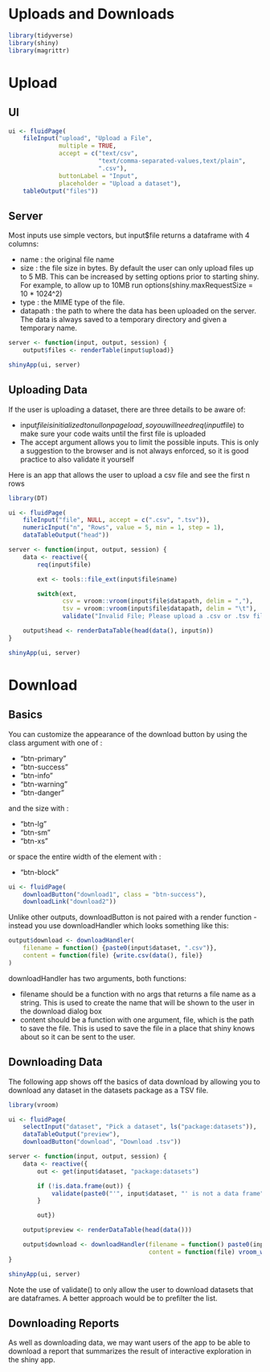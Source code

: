 # Uploads and Downloads

```r
library(tidyverse)
library(shiny)
library(magrittr)
```

# Upload 

## UI

```r
ui <- fluidPage(
    fileInput("upload", "Upload a File",
              multiple = TRUE,
              accept = c("text/csv",
                         "text/comma-separated-values,text/plain",
                         ".csv"),
              buttonLabel = "Input",
              placeholder = "Upload a dataset"),
    tableOutput("files"))
```



## Server

Most inputs use simple vectors, but input$file returns a dataframe with 4 columns:

- name : the original file name 
- size : the file size in bytes. By default the user can only upload files up to 5 MB. This can be increased by setting options prior to starting shiny. For example, to allow up to 10MB run options(shiny.maxRequestSize = 10 * 1024^2)
- type : the MIME type of the file. 
- datapath : the path to where the data has been uploaded on the server. The data is always saved to a temporary directory and given a temporary name.

```r
server <- function(input, output, session) {
    output$files <- renderTable(input$upload)}

shinyApp(ui, server)
```

## Uploading Data

If the user is uploading a dataset, there are three details to be aware of:

- input$file is initialized to null on page load, so you will need req(input$file) to make sure your code waits until the first file is uploaded
- The accept argument allows you to limit the possible inputs. This is only a suggestion to the browser and is not always enforced, so it is good practice to also validate it yourself

Here is an app that allows the user to upload a csv file and see the first n rows

```r
library(DT)

ui <- fluidPage(
    fileInput("file", NULL, accept = c(".csv", ".tsv")),
    numericInput("n", "Rows", value = 5, min = 1, step = 1),
    dataTableOutput("head"))

server <- function(input, output, session) {
    data <- reactive({
        req(input$file)

        ext <- tools::file_ext(input$file$name)

        switch(ext,
               csv = vroom::vroom(input$file$datapath, delim = ","),
               tsv = vroom::vroom(input$file$datapath, delim = "\t"),
               validate("Invalid File; Please upload a .csv or .tsv file"))})

    output$head <- renderDataTable(head(data(), input$n))
}

shinyApp(ui, server)
```

# Download 

## Basics 

You can customize the appearance of the download button by using the class argument with one of : 

- "btn-primary"
- "btn-success"
- "btn-info"
- "btn-warning"
- "btn-danger"

and the size with : 

- "btn-lg"
- "btn-sm"
- "btn-xs"

or space the entire width of the element with : 

- "btn-block"

```r
ui <- fluidPage(
    downloadButton("download1", class = "btn-success"),
    downloadLink("download2"))
```

Unlike other outputs, downloadButton is not paired with a render function - instead you use downloadHandler which looks something like this:

```r
output$download <- downloadHandler(
    filename = function() {paste0(input$dataset, ".csv")},
    content = function(file) {write.csv(data(), file)}
)
```

downloadHandler has two arguments, both functions:

- filename should be a function with no args that returns a file name as a string. This is used to create the name that will be shown to the user in the download dialog box
- content should be a function with one argument, file, which is the path to save the file. This is used to save the file in a place that shiny knows about so it can be sent to the user.

## Downloading Data

The following app shows off the basics of data download by allowing you to download any dataset in the datasets package as a TSV file. 

```r
library(vroom)

ui <- fluidPage(
    selectInput("dataset", "Pick a dataset", ls("package:datasets")),
    dataTableOutput("preview"),
    downloadButton("download", "Download .tsv"))

server <- function(input, output, session) {
    data <- reactive({
        out <- get(input$dataset, "package:datasets")

        if (!is.data.frame(out)) {
            validate(paste0("'", input$dataset, "' is not a data frame"))
        }

        out})

    output$preview <- renderDataTable(head(data()))

    output$download <- downloadHandler(filename = function() paste0(input$dataset, ".tsv"),
                                       content = function(file) vroom_write(data(), file))
}

shinyApp(ui, server)
```

Note the use of validate() to only allow the user to download datasets that are dataframes. A better approach would be to prefilter the list.

## Downloading Reports 

As well as downloading data, we may want users of the app to be able to download a report that summarizes the result of interactive exploration in the shiny app.
